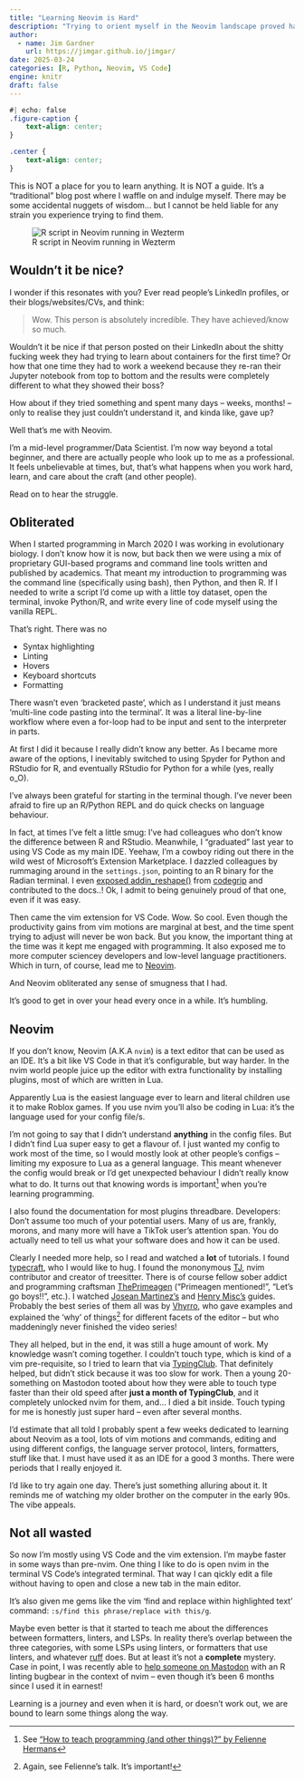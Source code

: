 ```yaml
---
title: "Learning Neovim is Hard"
description: "Trying to orient myself in the Neovim landscape proved harder than I anticipated"
author:
  - name: Jim Gardner
    url: https://jimgar.github.io/jimgar/
date: 2025-03-24
categories: [R, Python, Neovim, VS Code]
engine: knitr
draft: false
---
```


```css
#| echo: false
.figure-caption {
    text-align: center;
}

.center {
    text-align: center;
}
```

::: {.callout-warning}
This is NOT a place for you to learn anything. It is NOT a guide. It's a "traditional" blog post where I waffle on and indulge myself. There may be some accidental nuggets of wisdom... but I cannot be held liable for any strain you experience trying to find them.
:::

![R script in Neovim running in Wezterm](nvim.png){fig-align="center"}

## Wouldn't it be nice?

I wonder if this resonates with you? Ever read people's LinkedIn profiles, or their blogs/websites/CVs, and think:

> Wow. This person is absolutely incredible. They have achieved/know so much.

Wouldn't it be nice if that person posted on their LinkedIn about the shitty fucking week they had trying to learn about containers for the first time? Or how that one time they had to work a weekend because they re-ran their Jupyter notebook from top to bottom and the results were completely different to what they showed their boss?

How about if they tried something and spent many days -- weeks, months! -- only to realise they just couldn't understand it, and kinda like, gave up?

Well that's me with Neovim.

I'm a mid-level programmer/Data Scientist. I'm now way beyond a total beginner, and there are actually people who look up to me as a professional. It feels unbelievable at times, but, that's what happens when you work hard, learn, and care about the craft (and other people).

Read on to hear the struggle.

## Obliterated

When I started programming in March 2020 I was working in evolutionary biology. I don't know how it is now, but back then we were using a mix of proprietary GUI-based programs and command line tools written and published by academics. That meant my introduction to programming was the command line (specifically using bash), then Python, and then R. If I needed to write a script I'd come up with a little toy dataset, open the terminal, invoke Python/R, and write every line of code myself using the vanilla REPL. 

That's right. There was no 

- Syntax highlighting
- Linting
- Hovers
- Keyboard shortcuts
- Formatting

There wasn't even 'bracketed paste', which as I understand it just means 'multi-line code pasting into the terminal'. It was a literal line-by-line workflow where even a for-loop had to be input and sent to the interpreter in parts. 

At first I did it because I really didn't know any better. As I became more aware of the options, I inevitably switched to using Spyder for Python and RStudio for R, and eventually RStudio for Python for a while (yes, really o_O).

I've always been grateful for starting in the terminal though. I've never been afraid to fire up an R/Python REPL and do quick checks on language behaviour. 

In fact, at times I've felt a little smug: I've had colleagues who don't know the difference between R and RStudio. Meanwhile, I "graduated" last year to using VS Code as my main IDE. Yeehaw, I'm a cowboy riding out there in the wild west of Microsoft's Extension Marketplace. I dazzled colleagues by rummaging around in the `settings.json`, pointing to an R binary for the Radian terminal. I even [exposed addin_reshape()](https://github.com/lionel-/codegrip/pull/17) from [codegrip](https://github.com/lionel-/codegrip) and contributed to the docs..! Ok, I admit to being genuinely proud of that one, even if it was easy.

Then came the vim extension for VS Code. Wow. So cool. Even though the productivity gains from vim motions are marginal at best, and the time spent trying to adjust will never be won back. But you know, the important thing at the time was it kept me engaged with programming. It also exposed me to more computer sciencey developers and low-level language practitioners. Which in turn, of course, lead me to [Neovim](https://neovim.io/).

And Neovim obliterated any sense of smugness that I had.

It's good to get in over your head every once in a while. It's humbling. 

## Neovim

If you don't know, Neovim (A.K.A `nvim`) is a text editor that can be used as an IDE. It's a bit like VS Code in that it's configurable, but way harder. In the nvim world people juice up the editor with extra functionality by installing plugins, most of which are written in Lua.

Apparently Lua is the easiest language ever to learn and literal children use it to make Roblox games. If you use nvim you'll also be coding in Lua: it's the language used for your config file/s.

I'm not going to say that I didn't understand **anything** in the config files. But I didn't find Lua super easy to get a flavour of. I just wanted my config to work most of the time, so I would mostly look at other people's configs -- limiting my exposure to Lua as a general language. This meant whenever the config would break or I'd get unexpected behaviour I didn't really know what to do. It turns out that knowing words is important^[See ["How to teach programming (and other things)?" by Felienne Hermans](https://www.youtube.com/watch?v=g1ib43q3uXQ)] when you're learning programming.

I also found the documentation for most plugins threadbare. Developers: Don't assume too much of your potential users. Many of us are, frankly, morons, and many more will have a TikTok user's attention span. You do actually need to tell us what your software does and how it can be used.

Clearly I needed more help, so I read and watched a **lot** of tutorials. I found [typecraft](https://www.youtube.com/@typecraft_dev/videos), who I would like to hug. I found the mononymous [TJ](https://www.youtube.com/@teej_dv), nvim contributor and creator of treesitter. There is of course fellow sober addict and programming craftsman [ThePrimeagen](https://www.youtube.com/@ThePrimeTimeagen) ("Primeagen mentioned!", "Let's go boys!!", etc.). I watched [Josean Martinez's](https://www.youtube.com/@joseanmartinez) and [Henry Misc's](https://www.youtube.com/@henrymisc) guides. Probably the best series of them all was by [Vhyrro](https://www.youtube.com/@vhyrro/videos), who gave examples and explained the 'why' of things^[Again, see Felienne's talk. It's important!] for different facets of the editor -- but who maddeningly never finished the video series!

They all helped, but in the end, it was still a huge amount of work. My knowledge wasn't coming together. I couldn't touch type, which is kind of a vim pre-requisite, so I tried to learn that via [TypingClub](https://www.typingclub.com/). That definitely helped, but didn't stick because it was too slow for work. Then a young 20-something on Mastodon tooted about how they were able to touch type faster than their old speed after **just a month of TypingClub**, and it completely unlocked nvim for them, and... I died a bit inside. Touch typing for me is honestly just super hard -- even after several months.

I'd estimate that all told I probably spent a few weeks dedicated to learning about Neovim as a tool, lots of vim motions and commands, editing and using different configs, the language server protocol, linters, formatters, stuff like that. I must have used it as an IDE for a good 3 months. There were periods that I really enjoyed it.

I'd like to try again one day. There's just something alluring about it. It reminds me of watching my older brother on the computer in the early 90s. The vibe appeals.

## Not all wasted

So now I'm mostly using VS Code and the vim extension. I'm maybe faster in some ways than pre-nvim. One thing I like to do is open nvim in the terminal VS Code's integrated terminal. That way I can qickly edit a file without having to open and close a new tab in the main editor.

It's also given me gems like the vim 'find and replace within highlighted text' command: `:s/find this phrase/replace with this/g`.

Maybe even better is that it started to teach me about the differences between formatters, linters, and LSPs. In reality there's overlap between the three categories, with some LSPs using linters, or formatters that use linters, and whatever [ruff](https://docs.astral.sh/ruff/) does. But at least it's not a __complete__ mystery. Case in point, I was recently able to [help someone on Mastodon](https://hachyderm.io/@jimgar/114197304839595680) with an R linting bugbear in the context of nvim -- even though it's been 6 months since I used it in earnest!

Learning is a journey and even when it is hard, or doesn't work out, we are bound to learn some things along the way.
